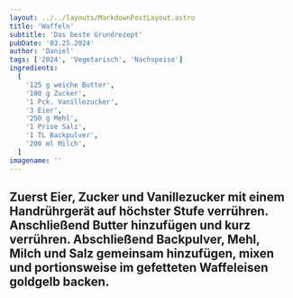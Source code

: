 ```yaml
---
layout: ../../layouts/MarkdownPostLayout.astro
title: 'Waffeln'
subtitle: 'Das beste Grundrezept'
pubDate: '03.25.2024'
author: 'Daniel'
tags: ['2024', 'Vegetarisch', 'Nachspeise']
ingredients:
  [
    '125 g weiche Butter',
    '100 g Zucker',
    '1 Pck. Vanillezucker',
    '3 Eier',
    '250 g Mehl',
    '1 Prise Salz',
    '1 TL Backpulver',
    '200 ml Milch',
  ]
imagename: ''
---
```



<H2 text="Zubereitung" />

Zuerst Eier, Zucker und Vanillezucker mit einem Handrührgerät auf höchster Stufe verrühren.\
Anschließend Butter hinzufügen und kurz verrühren. Abschließend Backpulver, Mehl, Milch und Salz gemeinsam hinzufügen, mixen und portionsweise im gefetteten Waffeleisen goldgelb backen.